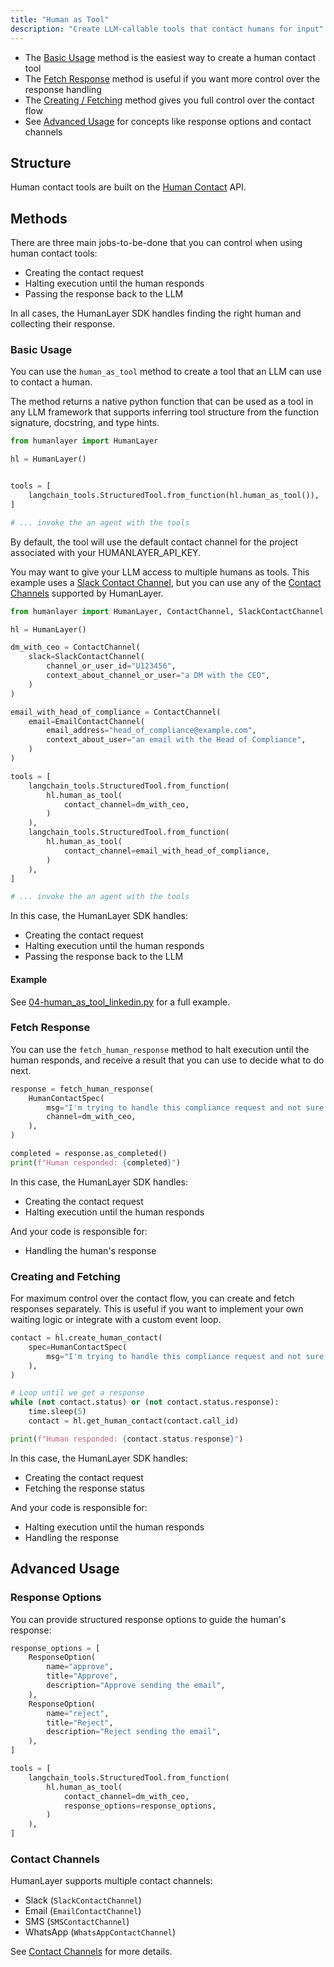 ```yaml
---
title: "Human as Tool"
description: "Create LLM-callable tools that contact humans for input"
---
```


- The [Basic Usage](#basic-usage) method is the easiest way to create a human contact tool
- The [Fetch Response](#fetch-response) method is useful if you want more control over the response handling
- The [Creating / Fetching](#creating-and-fetching) method gives you full control over the contact flow
- See [Advanced Usage](#advanced-usage) for concepts like response options and contact channels

## Structure

Human contact tools are built on the [Human Contact](/api-reference/human-contacts) API.

## Methods

There are three main jobs-to-be-done that you can control when using human contact tools:

- Creating the contact request
- Halting execution until the human responds
- Passing the response back to the LLM

In all cases, the HumanLayer SDK handles finding the right human and collecting their response.

### Basic Usage

You can use the `human_as_tool` method to create a tool that an LLM can use to contact a human.

The method returns a native python function that can be used as a tool in any LLM framework that supports
inferring tool structure from the function signature, docstring, and type hints.

```python
from humanlayer import HumanLayer

hl = HumanLayer()


tools = [
    langchain_tools.StructuredTool.from_function(hl.human_as_tool()),
]

# ... invoke the an agent with the tools
```

By default, the tool will use the default contact channel for the project associated with your HUMANLAYER_API_KEY.

You may want to give your LLM access to multiple humans as tools. This example uses a [Slack Contact Channel](/channels/slack), but you can use any of the [Contact Channels](/channels/introduction) supported by HumanLayer.

```python
from humanlayer import HumanLayer, ContactChannel, SlackContactChannel

hl = HumanLayer()

dm_with_ceo = ContactChannel(
    slack=SlackContactChannel(
        channel_or_user_id="U123456",
        context_about_channel_or_user="a DM with the CEO",
    )
)

email_with_head_of_compliance = ContactChannel(
    email=EmailContactChannel(
        email_address="head_of_compliance@example.com",
        context_about_user="an email with the Head of Compliance",
    )
)

tools = [
    langchain_tools.StructuredTool.from_function(
        hl.human_as_tool(
            contact_channel=dm_with_ceo,
        )
    ),
    langchain_tools.StructuredTool.from_function(
        hl.human_as_tool(
            contact_channel=email_with_head_of_compliance,
        )
    ),
]

# ... invoke the an agent with the tools
```

In this case, the HumanLayer SDK handles:

- Creating the contact request
- Halting execution until the human responds
- Passing the response back to the LLM

#### Example

See [04-human_as_tool_linkedin.py](https://github.com/humanlayer/humanlayer/tree/main/examples/langchain/04-human_as_tool_linkedin.py) for a full example.

### Fetch Response

You can use the `fetch_human_response` method to halt execution until the human responds,
and receive a result that you can use to decide what to do next.

```python
response = fetch_human_response(
    HumanContactSpec(
        msg="I'm trying to handle this compliance request and not sure how to proceed - can you help direct me?",
        channel=dm_with_ceo,
    ),
)

completed = response.as_completed()
print(f"Human responded: {completed}")
```

In this case, the HumanLayer SDK handles:

- Creating the contact request
- Halting execution until the human responds

And your code is responsible for:

- Handling the human's response

### Creating and Fetching

For maximum control over the contact flow, you can create and fetch responses separately.
This is useful if you want to implement your own waiting logic or integrate with a custom event loop.

```python
contact = hl.create_human_contact(
    spec=HumanContactSpec(
        msg="I'm trying to handle this compliance request and not sure how to proceed - can you help direct me?",
    ),
)

# Loop until we get a response
while (not contact.status) or (not contact.status.response):
    time.sleep(5)
    contact = hl.get_human_contact(contact.call_id)

print(f"Human responded: {contact.status.response}")
```

In this case, the HumanLayer SDK handles:

- Creating the contact request
- Fetching the response status

And your code is responsible for:

- Halting execution until the human responds
- Handling the response

## Advanced Usage

### Response Options

You can provide structured response options to guide the human's response:

```python
response_options = [
    ResponseOption(
        name="approve",
        title="Approve",
        description="Approve sending the email",
    ),
    ResponseOption(
        name="reject",
        title="Reject",
        description="Reject sending the email",
    ),
]

tools = [
    langchain_tools.StructuredTool.from_function(
        hl.human_as_tool(
            contact_channel=dm_with_ceo,
            response_options=response_options,
        )
    ),
]
```

### Contact Channels

HumanLayer supports multiple contact channels:

- Slack (`SlackContactChannel`)
- Email (`EmailContactChannel`)
- SMS (`SMSContactChannel`)
- WhatsApp (`WhatsAppContactChannel`)

See [Contact Channels](/channels/introduction) for more details.
